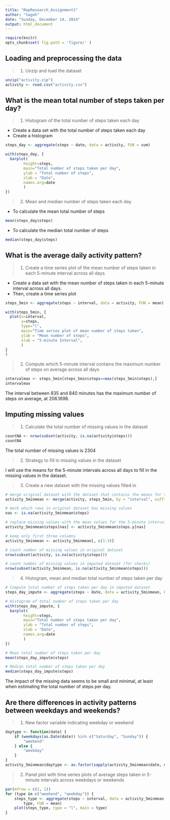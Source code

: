 ```yaml
---
title: "RepResearch_Assignment1"
author: "twgoh"
date: "Sunday, December 14, 2014"
output: html_document
---
```


```r
require(knitr)
opts_chunk$set( fig.path = 'figure/' )

```

## Loading and preprocessing the data

>  1. Unzip and load the dataset 

```r
unzip("activity.zip")
activity <- read.csv("activity.csv")
```


## What is the mean total number of steps taken per day?

>  1. Histogram of the total number of steps taken each day 

- Create a data set with the total number of steps taken each day
- Create a histogram 

```r
steps_day <- aggregate(steps ~ date, data = activity, FUN = sum)

with(steps_day, {
  barplot(
        height=steps,
        main="Total number of steps taken per day", 
        ylab = "Total number of steps",
        xlab = "Date",
        names.arg=date
        )
})
```

>  2. Mean and median number of steps taken each day 

- To calculate the mean total number of steps

```r
mean(steps_day$steps)
```

- To calculate the median total number of steps
```r
median(steps_day$steps)
```


## What is the average daily activity pattern?

>  1. Create a time series plot of the mean number of steps taken in each 5-minute interval across all days 

- Create a data set with the mean number of steps taken in each 5-minute interval across all days.
- Then, create a time series plot

```r
steps_5min <- aggregate(steps ~ interval, data = activity, FUN = mean)

with(steps_5min, {
  plot(x=interval,
       y=steps,
       type="l",
       main="Time series plot of mean number of steps taken", 
       ylab = "Mean number of steps",
       xlab = "5-minute Interval",
       )
}
)
```

>  2. Compute which 5-minute interval contains the maximum number of steps on average across all days 

```r
intervalmax <- steps_5min[steps_5min$steps==max(steps_5min$steps),]
intervalmax
```

The interval between 835 and 840 minutes has the maximum number of steps on average, at 206.1698.


## Imputing missing values
>  1. Calculate the total number of missing values in the dataset 

```r
countNA <- nrow(subset(activity, is.na(activity$steps)))
countNA
```

The total number of missing values is 2304 

>  2. Strategy to fill in missing values in the dataset 

I will use the means for the 5-minute intervals across all days to fill in the missing values in the dataset.

> 3. Create a new dataset with the missing values filled in

```r
# merge original dataset with the dataset that contains the means for the 5-minute intervals 
activity_5minmean <- merge(activity, steps_5min, by = "interval", suffixes = c("",".y"))

# mark which rows in original dataset has missing values
nas <- is.na(activity_5minmean$steps)

# replace missing values with the mean values for the 5-minute intervals
activity_5minmean$steps[nas] <- activity_5minmean$steps.y[nas]

# keep only first three columns
activity_5minmean <- activity_5minmean[, c(1:3)]

# count number of missing values in original dataset
nrow(subset(activity, is.na(activity$steps)))

# count number of missing values in imputed dataset (for checks)
nrow(subset(activity_5minmean, is.na(activity_5minmean$steps)))
```

> 4. Histogram, mean and median total number of steps taken per day

```r
# Compute total number of steps taken per day in imputed dataset
steps_day_impute <- aggregate(steps ~ date, data = activity_5minmean, FUN = sum)

# Histogram of total number of steps taken per day
with(steps_day_impute, {
  barplot(
        height=steps,
        main="Total number of steps taken per day", 
        ylab = "Total number of steps",
        xlab = "Date",
        names.arg=date
        )
})

# Mean total number of steps taken per day
mean(steps_day_impute$steps)

# Median total number of steps taken per day
median(steps_day_impute$steps)
```

The impact of the missing data seems to be small and minimal, at least when estimating the total number of steps per day.

## Are there differences in activity patterns between weekdays and weekends?

> 1. New factor variable indicating weekday or weekend

```r
daytype <- function(date) {
    if (weekdays(as.Date(date)) %in% c("Saturday", "Sunday")) {
        "weekend"
    } else {
        "weekday"
    }
}
activity_5minmean$daytype <- as.factor(sapply(activity_5minmean$date, daytype))
```

> 2. Panel plot with time series plots of average steps taken in 5-minute intervals across weekdays or weekends

```r
par(mfrow = c(2, 1))
for (type in c("weekend", "weekday")) {
    steps_type <- aggregate(steps ~ interval, data = activity_5minmean, subset = activity_5minmean$daytype == 
        type, FUN = mean)
    plot(steps_type, type = "l", main = type)
}
```